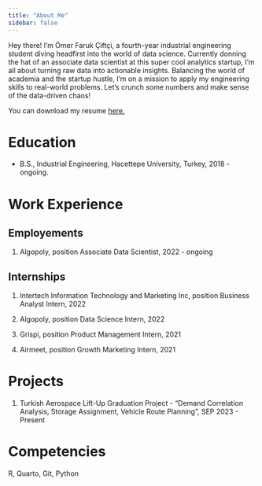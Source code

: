 ```yaml
---
title: "About Me"
sidebar: false 
---
```


Hey there! I'm Ömer Faruk Çiftçi, a fourth-year industrial engineering student diving headfirst into the world of data science. Currently donning the hat of an associate data scientist at this super cool analytics startup, I'm all about turning raw data into actionable insights. Balancing the world of academia and the startup hustle, I'm on a mission to apply my engineering skills to real-world problems. Let's crunch some numbers and make sense of the data-driven chaos!

You can download my resume [here.](OmerFarukCiftci_Resume.pdf)

# Education

-   B.S., Industrial Engineering, Hacettepe University, Turkey, 2018 - ongoing.

# Work Experience

## Employements

1.  Algopoly, position Associate Data Scientist, 2022 - ongoing

## Internships

1.  Intertech Information Technology and Marketing Inc, position Business Analyst Intern, 2022

2.  Algopoly, position Data Science Intern, 2022

3.  Grispi, position Product Management Intern, 2021

4.  Airmeet, position Growth Marketing Intern, 2021

# Projects

1.  Turkish Aerospace Lift-Up Graduation Project - "Demand Correlation Analysis, Storage Assignment, Vehicle Route Planning", SEP 2023 - Present

# Competencies

R, Quarto, Git, Python

